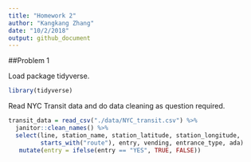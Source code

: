 ```yaml
---
title: "Homework 2"
author: "Kangkang Zhang"
date: "10/2/2018"
output: github_document
---
```


##Problem 1

Load package tidyverse.
```r
library(tidyverse)
```

Read NYC Transit data and do data cleaning as question required.
```r
transit_data = read_csv("./data/NYC_transit.csv") %>% 
  janitor::clean_names() %>%  
  select(line, station_name, station_latitude, station_longitude,
         starts_with("route"), entry, vending, entrance_type, ada)
   mutate(entry = ifelse(entry == "YES", TRUE, FALSE))
```





